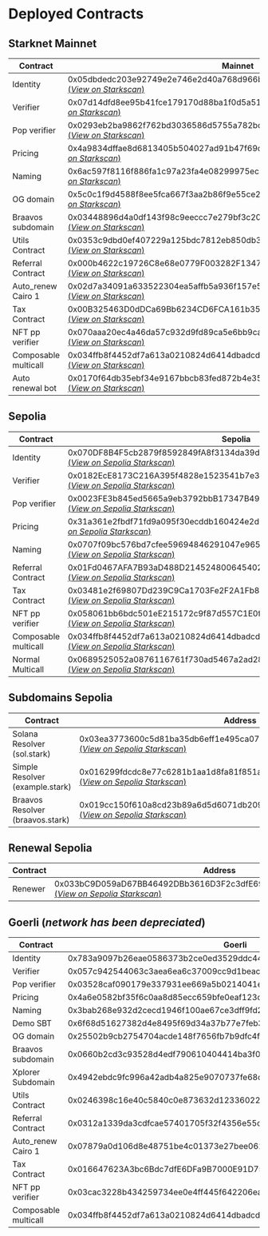 # Deployed Contracts


## Starknet Mainnet


| Contract | Mainnet |
| --- | --- |
| Identity | 0x05dbdedc203e92749e2e746e2d40a768d966bd243df04a6b712e222bc040a9af [(*View on Starkscan*)](https://starkscan.co/contract/0x05dbdedc203e92749e2e746e2d40a768d966bd243df04a6b712e222bc040a9af) |
| Verifier | 0x07d14dfd8ee95b41fce179170d88ba1f0d5a512e13aeb232f19cfeec0a88f8bf [(*View on Starkscan*)](https://starkscan.co/contract/0x07d14dfd8ee95b41fce179170d88ba1f0d5a512e13aeb232f19cfeec0a88f8bf) |
| Pop verifier | 0x0293eb2ba9862f762bd3036586d5755a782bd22e6f5028320f1d0405fd47bff4 [(*View on Starkscan*)](https://starkscan.co/contract/0x0293eb2ba9862f762bd3036586d5755a782bd22e6f5028320f1d0405fd47bff4) |
| Pricing | 0x4a9834dffae8d6813405b504027ad91b47f69c3f58a72c1aa1b337b5fc25771 [(*View on Starkscan*)](https://starkscan.co/contract/0x04a9834dffae8d6813405b504027ad91b47f69c3f58a72c1aa1b337b5fc25771) |
| Naming | 0x6ac597f8116f886fa1c97a23fa4e08299975ecaf6b598873ca6792b9bbfb678 [(*View on Starkscan*)](https://starkscan.co/contract/0x6ac597f8116f886fa1c97a23fa4e08299975ecaf6b598873ca6792b9bbfb678) |
| OG domain | 0x5c0c1f9d4588f8ee5fca667f3aa2b86f9e55ce22215401e937f0678afaaea3e [(*View on Starkscan*)](https://starkscan.co/contract/0x05c0c1f9d4588f8ee5fca667f3aa2b86f9e55ce22215401e937f0678afaaea3e) |
| Braavos subdomain | 0x03448896d4a0df143f98c9eeccc7e279bf3c2008bda2ad2759f5b20ed263585f [(*View on Starkscan*)](https://starkscan.co/contract/0x03448896d4a0df143f98c9eeccc7e279bf3c2008bda2ad2759f5b20ed263585f) |
| Utils Contract | 0x0353c9dbd0ef407229a125bdc7812eb850db3b54f3beb48c53345ef2fbace3bd [(*View on Starkscan*)](https://starkscan.co/contract/0x0353c9dbd0ef407229a125bdc7812eb850db3b54f3beb48c53345ef2fbace3bd) |
| Referral Contract | 0x000b4622c19726C8e68e0779F003282F1347CBD76235487035403B615aB40c36 [(*View on Starkscan*)](https://starkscan.co/contract/0x000b4622c19726c8e68e0779f003282f1347cbd76235487035403b615ab40c36) |
| Auto_renew Cairo 1 | 0x02d7a34091a633522304ea5affb5a936f157e5659aa5297cae6fa24200fa12e8 [(*View on Starkscan*)](https://starkscan.co/contract/0x02d7a34091a633522304ea5affb5a936f157e5659aa5297cae6fa24200fa12e8) |
| Tax Contract | 0x00B325463D0dDCa69Bb6234CD6FCA161b35035F14386b6403a9De208E5a1C71a [(*View on Starkscan*)](https://starkscan.co/contract/0x00b325463d0ddca69bb6234cd6fca161b35035f14386b6403a9de208e5a1c71a) |
| NFT pp verifier | 0x070aaa20ec4a46da57c932d9fd89ca5e6bb9ca3188d3df361a32306aff7d59c7 [(*View on Starkscan*)](https://starkscan.co/contract/0x070aaa20ec4a46da57c932d9fd89ca5e6bb9ca3188d3df361a32306aff7d59c7) |
| Composable multicall | 0x034ffb8f4452df7a613a0210824d6414dbadcddce6c6e19bf4ddc9e22ce5f970 [(*View on Starkscan*)](https://starkscan.co/contract/0x034ffb8f4452df7a613a0210824d6414dbadcddce6c6e19bf4ddc9e22ce5f970) |
| Auto renewal bot | 0x0170f64db35ebf34e9167bbcb83fed872b4e35240eec4334342ab6612a0d6239 [(*View on Starkscan*)](https://starkscan.co/contract/0x0170f64db35ebf34e9167bbcb83fed872b4e35240eec4334342ab6612a0d6239) |



## Sepolia


| Contract | Sepolia |
| --- | --- |
| Identity | 0x070DF8B4F5cb2879f8592849fA8f3134da39d25326B8558cc9C8FE8D47EA3A90 [(*View on Sepolia Starkscan*)](https://sepolia.starkscan.co/contract/0x070df8b4f5cb2879f8592849fa8f3134da39d25326b8558cc9c8fe8d47ea3a90) |
| Verifier | 0x0182EcE8173C216A395f4828e1523541b7e3600bf190CB252E1a1A0cE219d184 [(*View on Sepolia Starkscan*)](https://sepolia.starkscan.co/contract/0x0182ece8173c216a395f4828e1523541b7e3600bf190cb252e1a1a0ce219d184) |
| Pop verifier | 0x0023FE3b845ed5665a9eb3792bbB17347B490EE4090f855C1298d03BB5F49B49 [(*View on Sepolia Starkscan*)](https://sepolia.starkscan.co/contract/0x0023fe3b845ed5665a9eb3792bbb17347b490ee4090f855c1298d03bb5f49b49) |
| Pricing | 0x31a361e2fbdf71fd9a095f30ecddb160424e2dbfc4dd405a21c2f389b609e71[(*View on Sepolia Starkscan*)](https://sepolia.starkscan.co/contract/0x031a361e2fbdf71fd9a095f30ecddb160424e2dbfc4dd405a21c2f389b609e71) |
| Naming | 0x0707f09bc576bd7cfee59694846291047e965f4184fe13dac62c56759b3b6fa7 [(*View on Sepolia Starkscan*)](https://sepolia.starkscan.co/contract/0x0707f09bc576bd7cfee59694846291047e965f4184fe13dac62c56759b3b6fa7) |
| Referral Contract | 0x01Fd0467AFA7B93aD488D21452480064540219A6fb6040Bb31393Ed707eC9A68 [(*View on Sepolia Starkscan*)](https://sepolia.starkscan.co/contract/0x01fd0467afa7b93ad488d21452480064540219a6fb6040bb31393ed707ec9a68) |
| Tax Contract | 0x03481e2f69807Dd239C9Ca1703Fe2F2A1Fb892079bB3c8114A43471eE88430e3 [(*View on Sepolia Starkscan*)](https://sepolia.starkscan.co/contract/0x03481e2f69807Dd239C9Ca1703Fe2F2A1Fb892079bB3c8114A43471eE88430e3) |
| NFT pp verifier | 0x058061bb6bdc501eE215172c9f87d557C1E0f466dC498cA81b18f998Bf1362b2 [(*View on Sepolia Starkscan*)](https://sepolia.starkscan.co/contract/0x058061bb6bdc501ee215172c9f87d557c1e0f466dc498ca81b18f998bf1362b2) |
| Composable multicall | 0x034ffb8f4452df7a613a0210824d6414dbadcddce6c6e19bf4ddc9e22ce5f970 [(*View on Sepolia Starkscan*)](https://sepolia.starkscan.co/contract/0x034ffb8f4452df7a613a0210824d6414dbadcddce6c6e19bf4ddc9e22ce5f970) |
| Normal Multicall | 0x0689525052a0876116761f730ad5467a2ad284fb3f1e9502e9c24eb5742695c5 [(*View on Sepolia Starkscan*)](https://sepolia.starkscan.co/contract/0x0689525052a0876116761f730ad5467a2ad284fb3f1e9502e9c24eb5742695c5) |



## Subdomains Sepolia


| Contract | Address |
| --- | --- |
| Solana Resolver (sol.stark) | 0x03ea3773600c5d81ba35db6eff1e495ca07b43346cd85143c49ccae5819febec [(*View on Sepolia Starkscan*)](https://sepolia.starkscan.co/contract/0x03ea3773600c5d81ba35db6eff1e495ca07b43346cd85143c49ccae5819febec) |
| Simple Resolver (example.stark) | 0x016299fdcdc8e77c6281b1aa1d8fa81f851ab2d963387eeadd6a727e7c47498f [(*View on Sepolia Starkscan*)](https://sepolia.starkscan.co/contract/0x016299fdcdc8e77c6281b1aa1d8fa81f851ab2d963387eeadd6a727e7c47498f) |
| Braavos Resolver (braavos.stark) | 0x019cc150f610a8cd23b89a6d5d6071db209d4dbfde61056bd5316f99ef1c2adc [(*View on Sepolia Starkscan*)](https://sepolia.starkscan.co/contract/0x019cc150f610a8cd23b89a6d5d6071db209d4dbfde61056bd5316f99ef1c2adc) |



## Renewal Sepolia


| Contract | Address |
| --- | --- |
| Renewer | 0x033bC9D059aD67BB46492DBb3616D3F2c3dfE698c32f93d92fc07a5913E728ec [(*View on Sepolia Starkscan*)](https://sepolia.starkscan.co/contract/0x033bc9d059ad67bb46492dbb3616d3f2c3dfe698c32f93d92fc07a5913e728ec) |



## Goerli (*network has been depreciated*)

| Contract | Goerli |
| --- | --- |
| Identity | 0x783a9097b26eae0586373b2ce0ed3529ddc44069d1e0fbc4f66d42b69d6850d |
| Verifier | 0x057c942544063c3aea6ea6c37009cc9d1beacd750cb6801549a129c7265f0f11 |
| Pop verifier | 0x03528caf090179e337931ee669a5b0214041e1bae30d460ff07d2cea2c7a9106 |
| Pricing | 0x4a6e0582bf35f6c0aa8d85ecc659bfe0eaf123c4478d2df7bfcf964ac1976dc |
| Naming | 0x3bab268e932d2cecd1946f100ae67ce3dff9fd234119ea2f6da57d16d29fce |
| Demo SBT | 0x6f68d51627382d4e8495f69d34a37b77e7feb3e78f19f77a7ab14c4908c15ce |
| OG domain | 0x25502b9cb2754704acde148f7656fb7b9dfc4f9dace4b1cb90d36c2a08b128f |
| Braavos subdomain | 0x0660b2cd3c93528d4edf790610404414ba3f03e0d45c814d686d628583cb34de |
| Xplorer Subdomain | 0x4942ebdc9fc996a42adb4a825e9070737fe68cef32a64a616ba5528d457812e |
| Utils Contract | 0x0246398c16e40c5840c0e873632d12336022f84f16ee596c8d5eab51a90245d6 |
| Referral Contract | 0x0312a1339da3cdfcae57401705f32f4356e55c898d75df2f0db9b16f3c364ea7 |
| Auto_renew Cairo 1 | 0x07879a0d106d8e48751be4c01373e27bee0613afb0e5b8bbc569610fc0514a3a |
| Tax Contract | 0x016647623A3bc6Bdc7dfE6DFa9B7000E91D75EF2CA0D64EFd6ACcF803d4C0874 |
| NFT pp verifier | 0x03cac3228b434259734ee0e4ff445f642206ea11adace7e4f45edd2596748698 |
| Composable multicall | 0x034ffb8f4452df7a613a0210824d6414dbadcddce6c6e19bf4ddc9e22ce5f970 |

